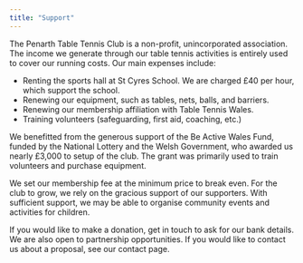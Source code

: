 ```yaml
---
title: "Support"
---
```


The Penarth Table Tennis Club is a non-profit, unincorporated association. The income we generate through our table tennis activities is entirely used to cover our running costs. Our main expenses include:

- Renting the sports hall at St Cyres School. We are charged £40 per hour, which support the school.
- Renewing our equipment, such as tables, nets, balls, and barriers.
- Renewing our membership affiliation with Table Tennis Wales.
- Training volunteers (safeguarding, first aid, coaching, etc.)

We benefitted from the generous support of the Be Active Wales Fund, funded by the National Lottery and the Welsh Government, who awarded us nearly £3,000 to setup of the club. The grant was primarily used to train volunteers and purchase equipment.

We set our membership fee at the minimum price to break even. For the club to grow, we rely on the gracious support of our supporters. With sufficient support, we may be able to organise community events and activities for children.

If you would like to make a donation, get in touch to ask for our bank details. We are also open to partnership opportunities. If you would like to contact us about a proposal, see our contact page.

